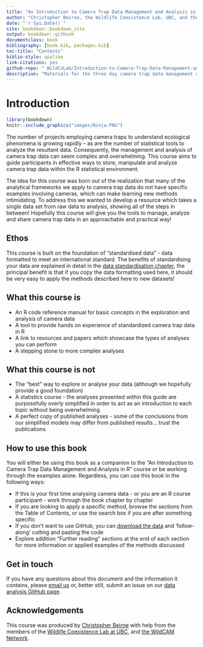 ```yaml
--- 
title: "An Introduction to Camera Trap Data Management and Analysis in R"
author: "Christopher Beirne, the Wildlife Coexistence Lab, UBC, and the WildCam Network"
date: "`r Sys.Date()`"
site: bookdown::bookdown_site
output: bookdown::gitbook
documentclass: book
bibliography: [book.bib, packages.bib]
toc-title: "Contents"
biblio-style: apalike
link-citations: yes
github-repo: " WildCoLab/Introduction-to-Camera-Trap-Data-Management-and-Analysis-in-R"
description: "Materials for the three day camera trap data management and analysis course"
---
```


# Introduction

```r
library(bookdown)
knitr::include_graphics("images/Ninja.PNG")
```

The number of projects employing camera traps to understand ecological phenomena is growing rapidly – as are the number of statistical tools to analyze the resultant data. Consequently, the management and analysis of camera trap data can seem complex and overwhelming. This course aims to guide participants in effective ways to store, manipulate and analyze camera trap data within the R statistical environment.

The idea for this course was born out of the realization that many of the analytical frameworks we apply to camera trap data do not have specific examples involving cameras, which can make learning new methods intimidating. To address this we wanted to develop a resource which takes a single data set from raw data to analysis, showing all of the steps in between! Hopefully this course will give you the tools to manage, analyze and share camera trap data in an approachable and practical way!

## Ethos

This course is built on the foundation of "standardised data" - data formatted to meet an international standard. The benefits of standardising your data are explained in detail in the [data standardisation chapter](#standard), the principal benefit is that if you copy the data formatting used here, it should be very easy to apply the methods described here to new datasets!  

## What this course is 

- An R code reference manual for basic concepts in the exploration and analysis of camera data
- A tool to provide hands on experience of standardized camera trap data in R 
- A link to resources and papers which showcase the types of analyses you can perform
- A stepping stone to more complex analyses

## What this course is not

- The "best" way to explore or analyse your data (although we hopefully provide a good foundation)
- A statistics course - the analyses presented within this guide are purposefully overly simplified in order to act as an introduction to each topic without being overwhelming
- A perfect copy of published analyses - some of the conclusions from our simplified models may differ from published results... trust the publications

## How to use this book

You will either be using this book as a companion to the "An Introduction to Camera Trap Data Management and Analysis in R" course or be working through the examples alone. Regardless, you can use this book in the following ways:

- If this is your first time analysing camera data - or you are an R course participant - work through the book chapter by chapter
- If you are looking to apply a specific method, browse the sections from the Table of Contents, or use the search box if you are after something specific
- If you don't want to use GitHub, you can [download the data](https://www.dropbox.com/sh/fpnsinyn1ml9x28/AAB-Y-glHHRDsiCdmQnVLx7Wa?dl=0) and 'follow-along' cutting and pasting the code
- Explore addition “Further reading” sections at the end of each section for more information or applied examples of the methods discussed

## Get in touch

If you have any questions about this document and the information it contains, please [email us](wildco.lab@gmail.com) or, better still, submit an issue on our [data analysis GitHub page](https://github.com/WildCoLab/Introduction-to-Camera-Trap-Data-Management-and-Analysis-in-R). 

## Acknowledgements

This course was produced by [Christopher Beirne](https://www.researchgate.net/profile/Christopher-Beirne) with help from the members of the [Wildlife Coexistence Lab at UBC](https://wildlife.forestry.ubc.ca/), and [the WildCAM Network](https://wildcams.ca/). 
